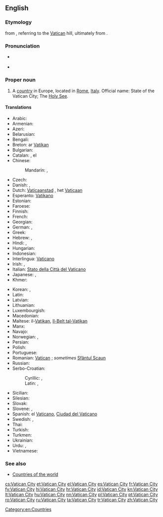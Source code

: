 ==English==
{{wikipedia}}

===Etymology===
{{etyl|it}} {{term|Città del Vaticano||Vatican City}} from {{etyl|la}} {{term|Civitas Vaticana||Vatican City}}, referring to the [[Vatican]] hill, ultimately from {{etyl|la}} {{term|vaticinari||to prophesy}}.

===Pronunciation===
* {{a|UK|US}} {{IPA|/ˈvæ.tɪ.kən ˈsɪt.i/}}
* {{audio|en-us-Vatican City.ogg|Audio (US)}}

===Proper noun===
{{en-proper noun|head=[[Vatican]] [[city|City]]}}

# A [[country]] in Europe, located in [[Rome]], [[Italy]]. Official name: State of the Vatican City; The [[Holy See]].

====Translations====
{{trans-top|State of the Vatican City}}
* Arabic: {{t-|ar|الفاتيكان|m|tr=al-fatikaan}}
* Armenian: {{t-|hy|Վատիկան|tr=Vatikan}}
* Azeri: {{t+|az|Vatikan}}
* Belarusian: {{t-|be|Ватыкан|m|tr=Vatykán}}
* Bengali: {{t-|bn|ভ্যাটিকান সিটি}}
* Breton: ar [[Vatikan]]
* Bulgarian: {{t+|bg|Ватикана|f|tr=Vatikána}}
* Catalan: {{t+|ca|Ciutat del Vaticà|f}}, el {{t+|ca|Vaticà|m}}
* Chinese:
*: Mandarin: {{t-|cmn|梵蒂岡|sc=Hani}}, {{t-|cmn|梵蒂冈|m|tr=Fàndìgāng|sc=Hani}}
* Czech: {{t+|cs|Vatikán|m}}
* Danish: {{t-|da|Vatikanstaten}}, {{t-|da|Vatikanet}}
* Dutch: [[Vaticaanstad]] {{f}}, het [[Vaticaan]] {{n}}
* Esperanto: [[Vatikano]]
* Estonian: {{t+|et|Vatikan}}
* Faroese: {{t-|fo|Vatikanið|n}}
* Finnish: {{t-|fi|Vatikaani}}
* French: {{t+|fr|Vatican|m}}
* Georgian: {{t-|ka|ვატიკანი|tr=Vatikani|sc=Geor}}
* German: {{t+|de|Vatikanstadt|f}}, {{t+|de|Vatikan|n}}
* Greek: {{t+|el|Βατικανό|n}}
* Hebrew: {{t-|he|קריית הוותיקן|tr=Qiryat ha-Vatikan}}, {{t-|he|הוותיקן|tr=ha-Vatikan}}
* Hindi: {{t-|hi|वेटिकन सिटी|tr=vēṭikan siṭī}}, {{t-|hi|वेटिकन|tr=vēṭikan}}
* Hungarian: {{t+|hu|Vatikán}}
* Indonesian: {{t-|id|Vatikan}}
* Interlingua: [[Vaticano]]
* Irish: {{t-|ga|Cathair na Vatacáine|f}}, {{t-|ga|Stát Chathair na Vatacáine|m}}
* Italian: [[Stato della Città del Vaticano]]
* Japanese: {{t+|ja|バチカン|tr=Bachikan}}, {{t-|ja|法王庁|tr=ほうおうちょう, Hōōchō}}
* Khmer: {{t-|km|បុរីវ៉ាទីកង់|tr=borey vatikang|sc=Khmr}}
{{trans-mid}}
* Korean: {{t-|ko|바티칸 시티|tr=Batikan siti|sc=Hang}}, {{t+|ko|바티칸|tr=Batikan|sc=Hang}}
* Latin: {{t-|la|Civitas Vaticana|f}}
* Latvian: {{t+|lv|Vatikāns}}
* Lithuanian: {{t+|lt|Vatikanas}}
* Luxembourgish: {{t-|lb|Vatikanstad}}
* Macedonian: {{t+|mk|Ватикан|m|tr=Vátikan}}
* Maltese: il-[[Vatikan]], [[Il-Belt tal-Vatikan]]
* Manx: {{t-|gv|Ard-Valley yn Phaab|m}}
* Navajo: {{tø|nv|Bádikin Sídii}}
* Norwegian: {{t+|no|Vatikanstaten}}, {{t-|no|Vatikanet}}
* Persian: {{t+|fa|واتیکان|tr=vâtikân}}
* Polish: {{t+|pl|Watykan}}
* Portuguese: {{t+|pt|Vaticano}}
* Romanian: [[Vatican]] {{n}}; ''sometimes'' [[Sfântul Scaun]] {{n}}
* Russian: {{t+|ru|Ватикан|m|tr=Vatikán}}
* Serbo-Croatian:
*: Cyrillic: {{t-|sh|Ватикан|m|sc=Cyrl}}, {{t-|sh|Света Столица|f|sc=Cyrl}}
*: Latin: {{t-|sh|Vatikan|m}}, {{t-|sh|Sveta Stolica|f}}
* Sicilian: {{t-|scn|Cità dû Vaticanu|f}}
* Silesian: {{tø|szl|Watykůn|n}}
* Slovak: {{t-|sk|Vatikán|m}}
* Slovene: {{t+|sl|Vatikan|m}}, {{t+|sl|Sveti sedež|m}}
* Spanish: el [[Vaticano]], [[Ciudad del Vaticano]]
* Swedish: {{t+|sv|Vatikanstaten}}, {{t-|sv|Vatikanen}}
* Thai: {{t-|th|วาติกัน|tr=waa-dtì-gan}}
* Turkish: {{t+|tr|Vatikan}}
* Turkmen: {{t-|tk|Watikan}}
* Ukrainian: {{t+|uk|Ватикан|m|tr=Vatykán}}
* Urdu: {{t-|ur|ویٹیکن سٹی|tr=vēṭikan siṭī}}, {{t-|ur|ویٹیکن|tr=vēṭikan}}
* Vietnamese: {{t-|vi|Thành Vatican}}
{{trans-bottom}}

===See also===
* [[Appendix:Countries of the world|Countries of the world]]

[[Category:en:Countries]]

[[cs:Vatican City]]
[[et:Vatican City]]
[[el:Vatican City]]
[[es:Vatican City]]
[[fr:Vatican City]]
[[fy:Vatican City]]
[[hi:Vatican City]]
[[hr:Vatican City]]
[[id:Vatican City]]
[[kn:Vatican City]]
[[lt:Vatican City]]
[[hu:Vatican City]]
[[nn:Vatican City]]
[[pl:Vatican City]]
[[pt:Vatican City]]
[[ro:Vatican City]]
[[ru:Vatican City]]
[[ta:Vatican City]]
[[tr:Vatican City]]
[[zh:Vatican City]]